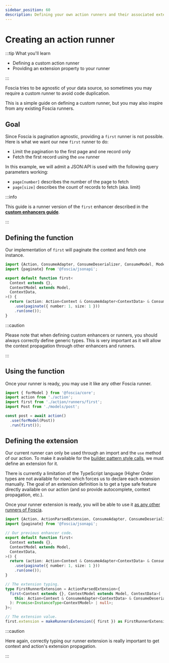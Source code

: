 ```yaml
---
sidebar_position: 60
description: Defining your own action runners and their associated extension.
---
```


# Creating an action runner

:::tip What you'll learn

- Defining a custom action runner
- Providing an extension property to your runner

:::

Foscia tries to be agnostic of your data source, so sometimes you may
require a custom runner to avoid code duplication.

This is a simple guide on defining a custom runner, but you may also inspire
from any existing Foscia runners.

## Goal

Since Foscia is pagination agnostic, providing a `first` runner is
not possible. Here is what we want our new `first` runner to do:

- Limit the pagination to the first page and one record only
- Fetch the first record using the `one` runner

In this example, we will admit a JSON:API is used with the following query
parameters working:

- `page[number]` describes the number of the page to fetch
- `page[size]` describes the count of records to fetch (aka. limit)

:::info

This guide is a runner version of the `first` enhancer described in the
[**custom enhancers guide**](/docs/guides/actions/custom-action-enhancers).

:::

## Defining the function

Our implementation of `first` will paginate the context and fetch one instance.

```ts title="action/runners/first.ts"
import {Action, ConsumeAdapter, ConsumeDeserializer, ConsumeModel, Model, one} from '@foscia/core';
import {paginate} from '@foscia/jsonapi';

export default function first<
  Context extends {},
  ContextModel extends Model,
  ContextData,
>() {
  return (action: Action<Context & ConsumeAdapter<ContextData> & ConsumeDeserializer<ContextData> & ConsumeModel<ContextModel>>) => action
    .use(paginate({ number: 1, size: 1 }))
    .run(one());
}
```

:::caution

Please note that when defining custom enhancers or runners, you should always
correctly define generic types. This is very important as it will allow the
context propagation through other enhancers and runners.

:::

## Using the function

Once your runner is ready, you may use it like any other Foscia runner.

```javascript
import { forModel } from '@foscia/core';
import action from './action';
import first from './action/runners/first';
import Post from './models/post';

const post = await action()
  .use(forModel(Post))
  .run(first());
```

## Defining the extension

Our current runner can only be used through an import and the `use` method
of our action. To make it available for the
[builder pattern style calls](/docs/core-concepts/actions#extensions), we must define an
extension for it.

There is currently a limitation of the TypeScript language (Higher Order types
are not available for now) which forces us to declare each extension manually.
The goal of an extension definition is to get a type safe feature directly
available on our action (and so provide autocomplete, context propagation,
etc.).

Once your runner extension is ready, you will be able to use it
[as any other runners of Foscia](/docs/core-concepts/actions#extensions).

```ts title="action/runners/first.ts"
import {Action, ActionParsedExtension, ConsumeAdapter, ConsumeDeserializer, ConsumeModel, Model, makeRunnersExtension, one} from '@foscia/core';
import {paginate} from '@foscia/jsonapi';

// Our previous enhancer code.
export default function first<
  Context extends {},
  ContextModel extends Model,
  ContextData,
>() {
  return (action: Action<Context & ConsumeAdapter<ContextData> & ConsumeDeserializer<ContextData> & ConsumeModel<ContextModel>>) => action
    .use(paginate({ number: 1, size: 1 }))
    .run(one());
}

// The extension typing.
type FirstRunnerExtension = ActionParsedExtension<{
  first<Context extends {}, ContextModel extends Model, ContextData>(
    this: Action<Context & ConsumeAdapter<ContextData> & ConsumeDeserializer<ContextData> & ConsumeModel<ContextModel>>,
  ): Promise<InstanceType<ContextModel> | null>;
}>;

// The extension value.
first.extension = makeRunnersExtension({ first }) as FirstRunnerExtension;
```

:::caution

Here again, correctly typing our runner extension is really important to get
context and action's extension propagation.

:::
